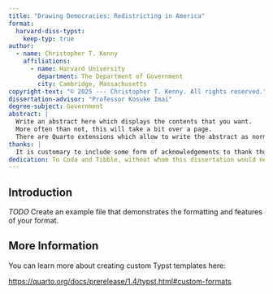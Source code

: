```yaml
---
title: "Drawing Democracies: Redistricting in America"
format:
  harvard-diss-typst:
    keep-typ: true
author:
  - name: Christopher T. Kenny
    affiliations:
      - name: Harvard University
        department: The Department of Government
        city: Cambridge, Massachusetts
copyright-text: "© 2025 --- Christopher T. Kenny. All rights reserved."
dissertation-advisor: "Professor Kosuke Imai"
degree-subject: Government
abstract: |
  Write an abstract here which displays the contents that you want.
  More often than not, this will take a bit over a page.
  There are Quarto extensions which allow to write the abstract as normal text, rather than YAML.
thanks: |
  It is customary to include some form of acknowledgements to thank those who made this possible.
dedication: To Coda and Tibble, without whom this dissertation would never have been completed.
---
```


## Introduction

*TODO* Create an example file that demonstrates the formatting and features of your format.

## More Information

You can learn more about creating custom Typst templates here:

<https://quarto.org/docs/prerelease/1.4/typst.html#custom-formats>
